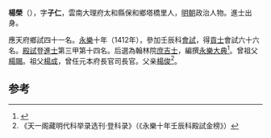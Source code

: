 '''楊榮'''（{{bd|1371年||？}}），字'''子仁'''，雲南大理府太和縣保和鄉塔橋里人，[[明朝|明朝]]政治人物。進士出身。

應天府鄉試四十一名。[[永樂|永樂]]十年（1412年），參加壬辰科[[會試|會試]]，得[[貢士|貢士]]會試六十六名。[[殿試|殿試]]登[[進士|進士]]第三甲第十四名。后選為翰林院[[庶吉士|庶吉士]]，編撰[[永樂大典|永樂大典]]<ref>{{Cite book|title=翰林与明代政治 A RESEARCH ON HANLIN AND ITS POLITICAL ROLE IN THE MING DYNASTY|last=包诗卿著|first=|publisher=上海：上海古籍出版社|year=2015.07|isbn=978-7-5325-7636-4|location=|pages=194-198}}</ref>。曾祖父[[楊賜|楊賜]]。祖父[[楊成|楊成]]，曾任元本府長官司長官。父亲[[楊俊|楊俊]]<ref>《天一阁藏明代科举录选刊·登科录》（《永樂十年壬辰科殿試金榜》）</ref>。

==参考==
{{reflist}}
{{明朝人物小作品}}
{{永樂十年壬辰科殿試金榜}}